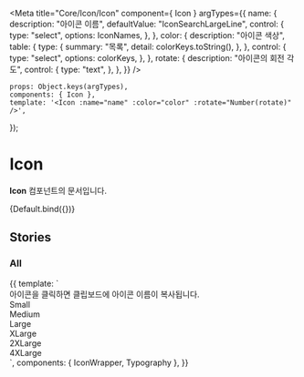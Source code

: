 
<Meta
    title="Core/Icon/Icon"
    component={ Icon }
    argTypes={{
        name: {
            description: "아이콘 이름",
            defaultValue: "IconSearchLargeLine",
            control: {
                type: "select",
                options: IconNames,
            },
        },
        color: {
            description: "아이콘 색상",
            table: {
                type: {
                    summary: "목록",
                    detail: colorKeys.toString(),
                },
            },
            control: {
                type: "select",
                options: colorKeys,
            },
        },
        rotate: {
            description: "아이콘의 회전 각도",
            control: {
                type: "text",
            },
        },
    }}
/>

    props: Object.keys(argTypes),
    components: { Icon },
    template: '<Icon :name="name" :color="color" :rotate="Number(rotate)" />',
});

# Icon

**Icon** 컴포넌트의 문서입니다.

<Story name="Default" height="100px">
    {Default.bind({})}
</Story>

<ArgsTable story="Default" />

## Stories
### All
<Canvas>
    <Story name="All" height="100px">
        {{
            template: `
                <div>
                    <Typography type="body1" color="gray500">아이콘을 클릭하면 클립보드에 아이콘 이름이 복사됩니다.</Typography>
                    <!--small-->
                    <div>
                        <Typography type="body1" style="margin-bottom: 10px">Small</Typography>
                        <div style="display: flex; flex-wrap: wrap;">
                            <IconWrapper name="IconCheckSmallLine"></IconWrapper>
                            <IconWrapper name="IconPlusSmallLine" color="black"></IconWrapper>
                            <IconWrapper name="IconArrowSmallLine"></IconWrapper>
                            <IconWrapper name="IconThreeDotSmallFill"></IconWrapper>
                            <IconWrapper name="IconTextArrowSmallFill"></IconWrapper>
                            <IconWrapper name="IconOfficialSmallFill"></IconWrapper>
                            <IconWrapper name="IconExclamationSmallFill"></IconWrapper>
                            <IconWrapper name="IconProfileSmallFill"></IconWrapper>
                            <IconWrapper name="IconCheckSmallFill"></IconWrapper>
                            <IconWrapper name="IconCloseSmallLine"></IconWrapper>
                            <IconWrapper name="IconSettingSmallFill"></IconWrapper>
                            <IconWrapper name="IconQuestionMarkSmallFill"></IconWrapper>
                            <IconWrapper name="IconFileSmallLine"></IconWrapper>
                            <IconWrapper name="IconStarSmallFill" color="gray400"></IconWrapper>
                        </div>
                    </div>
                    <!--medium-->
                    <div>
                        <Typography type="body1" style="margin-bottom: 10px">Medium</Typography>
                        <div style="display: flex; flex-wrap: wrap;">
                            <IconWrapper name=IconCheckMediumFill></IconWrapper>
                            <IconWrapper name=IconQuestionMediumLine></IconWrapper>
                            <IconWrapper name=IconLikeMediumLine></IconWrapper>
                            <IconWrapper name=IconLikeMediumFill></IconWrapper>
                            <IconWrapper name=IconCommentMediumLine></IconWrapper>
                            <IconWrapper name=IconCheckMediumLine></IconWrapper>
                            <IconWrapper name=IconPlusMediumLine color="black"></IconWrapper>
                            <IconWrapper name=IconArrowMediumLine></IconWrapper>
                            <IconWrapper name=IconTextArrowMediumLine></IconWrapper>
                            <IconWrapper name=IconFileMediumLineLight></IconWrapper>
                            <IconWrapper name=IconTrashMediumLineLight></IconWrapper>
                            <IconWrapper name=IconDownloadMediumLineLight></IconWrapper>
                            <IconWrapper name=IconThreeDotMediumFill></IconWrapper>
                            <IconWrapper name=IconHourglassMediumLine></IconWrapper>
                            <IconWrapper name=IconCloseMediumFill></IconWrapper>
                            <IconWrapper name=IconInfoMediumFill></IconWrapper>
                            <IconWrapper name=IconInfoMediumLine></IconWrapper>
                            <IconWrapper name=IconExclamationMediumLine></IconWrapper>
                            <IconWrapper name=IconQuestionMarkMediumLine></IconWrapper>
                            <IconWrapper name=IconCloseMediumLine></IconWrapper>
                            <IconWrapper name=IconCheckRoundMediumLine></IconWrapper>
                            <IconWrapper name=IconFilterMediumLine></IconWrapper>
                            <IconWrapper name=IconLocationMediumFill></IconWrapper>
                            <IconWrapper name=IconMentoringMediumLine></IconWrapper>
                            <IconWrapper name=IconResumeMediumLine></IconWrapper>
                            <IconWrapper name=IconJobWikiMediumLine></IconWrapper>
                            <IconWrapper name=IconAnalyticsMediumLine></IconWrapper>
                            <IconWrapper name=IconInterviewMediumLine></IconWrapper>
                            <IconWrapper name=IconEssayMediumLine></IconWrapper>
                            <IconWrapper name=IconVodMediumLine></IconWrapper>
                            <IconWrapper name=IconEduMediumLine></IconWrapper>
                            <IconWrapper name=IconCouponMediumLine></IconWrapper>
                            <IconWrapper name=IconRevertMediumLine></IconWrapper>
                            <IconWrapper name=IconDownloadMediumLine></IconWrapper>
                            <IconWrapper name=IconExportMediumLine></IconWrapper>
                            <IconWrapper name=IconClockMediumFill></IconWrapper>
                            <IconWrapper name=IconSupportMediumLine></IconWrapper>
                            <IconWrapper name=IconStarMediumFill color="gray400"></IconWrapper>
                            <IconWrapper name=IconMegaphoneMediumLine></IconWrapper>
                            <IconWrapper name=IconMinusMediumLine></IconWrapper>
                        </div>
                    </div>
                    <!--large-->
                    <div>
                        <Typography type="body1" style="margin-bottom: 10px">Large</Typography>
                        <div style="display: flex; flex-wrap: wrap;">
                            <IconWrapper name=IconProfileLargeFill></IconWrapper>
                            <IconWrapper name=IconSelectedLargeLine></IconWrapper>
                            <IconWrapper name=IconReplyLargeLine color="black"></IconWrapper>
                            <IconWrapper name=IconSendLargeFill></IconWrapper>
                            <IconWrapper name=IconPlusLargeLine color="black"></IconWrapper>
                            <IconWrapper name=IconProfileLargeLine></IconWrapper>
                            <IconWrapper name=IconAlarmLargeLine></IconWrapper>
                            <IconWrapper name=IconSearchLargeLine></IconWrapper>
                            <IconWrapper name=IconBackwardLargeLine></IconWrapper>
                            <IconWrapper name=IconArrowLargeLine></IconWrapper>
                            <IconWrapper name=IconTextArrowLargeLine></IconWrapper>
                            <IconWrapper name=IconCloseLargeLine></IconWrapper>
                            <IconWrapper name=IconExclamationLargeLine></IconWrapper>
                            <IconWrapper name=IconFilterLargeLine></IconWrapper>
                            <IconWrapper name=IconCheckLargeFill></IconWrapper>
                            <IconWrapper name=IconSecurityLargeFill></IconWrapper>
                            <IconWrapper name=IconDownloadLargeLine color="black"></IconWrapper>
                            <IconWrapper name=IconCheckLargeLine></IconWrapper>
                            <IconWrapper name=IconKeylineLargeLine></IconWrapper>
                            <IconWrapper name=IconMentoringLargeLine></IconWrapper>
                            <IconWrapper name=IconVodLargeLine></IconWrapper>
                            <IconWrapper name=IconAnswerLargeLine></IconWrapper>
                            <IconWrapper name=IconEduLargeLine></IconWrapper>
                            <IconWrapper name=IconAnalyticsLargeLine></IconWrapper>
                            <IconWrapper name=IconInterviewLargeLine></IconWrapper>
                            <IconWrapper name=IconEssayLargeLine></IconWrapper>
                            <IconWrapper name=IconResumeLargeLine></IconWrapper>
                            <IconWrapper name=IconQuestionLargeLine></IconWrapper>
                            <IconWrapper name=IconVideoLargeFill></IconWrapper>
                        </div>
                    </div>
                    <!--x-large-->
                    <div>
                        <Typography type="body1" style="margin-bottom: 10px">XLarge</Typography>
                        <div style="display: flex; flex-wrap: wrap;">
                            <IconWrapper name=IconProfileXLargeFill></IconWrapper>
                            <IconWrapper name=IconArrowXLargeLine></IconWrapper>
                            <IconWrapper name=IconCloseXLargeLine></IconWrapper>
                            <IconWrapper name=IconQuestionXLargeLine></IconWrapper>
                            <IconWrapper name=IconAdoptXLargeLine></IconWrapper>
                            <IconWrapper name=IconCreditPlusXLargeLine color="black"></IconWrapper>
                            <IconWrapper name=IconCreditMinusXLargeLine></IconWrapper>
                            <IconWrapper name=IconLikeXLargeLine></IconWrapper>
                            <IconWrapper name=IconCelebrateXLargeLine></IconWrapper>
                            <IconWrapper name=IconAnswerXLargeLine></IconWrapper>
                            <IconWrapper name=IconMegaphoneXLargeLine></IconWrapper>
                            <IconWrapper name=IconCheckXLargeFill></IconWrapper>
                            <IconWrapper name=IconUnCheckedXLargeFill></IconWrapper>
                            <IconWrapper name=IconStarXLargeFill></IconWrapper>
                        </div>
                    </div>
                    <!--2x-large-->
                    <div>
                        <Typography type="body1" style="margin-bottom: 10px">2XLarge</Typography>
                        <div style="display: flex; flex-wrap: wrap;">
                            <IconWrapper name=IconProfile2XLargeFill></IconWrapper>
                        </div>
                    </div>
                    <!--4x-large-->
                    <div>
                        <Typography type="body1" style="margin-bottom: 10px">4XLarge</Typography>
                        <div style="display: flex; flex-wrap: wrap;">
                            <IconWrapper name=IconStar4XLargeFill color="gray400"></IconWrapper>
                        </div>
                    </div>
                </div>
            `,
             components: { IconWrapper, Typography },
        }}
    </Story>
</Canvas>
